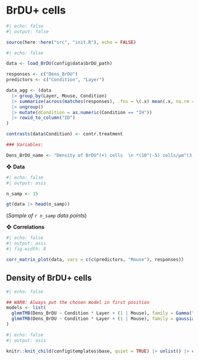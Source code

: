 # BrDU+ cells

```r
#| echo: false
#| output: false

source(here::here("src", "init.R"), echo = FALSE)
```

```r
#| echo: false

data <- load_BrDU(config$data$brDU_path)

responses <- c("Dens_BrDU")
predictors <- c("Condition", "Layer")

data_agg <- (data 
  |> group_by(Layer, Mouse, Condition) 
  |> summarize(across(matches(responses), .fns = \(.x) mean(.x, na.rm = T))) 
  |> ungroup() 
  |> mutate(dCondition = as.numeric(Condition == "IH")) 
  |> rowid_to_column("ID")
)

contrasts(data$Condition) <- contr.treatment

### Variables:

Dens_BrDU_name <- "Density of BrDU^(+) cells  \n *(10^(-5) cells/μm^(3))*"
```

❖ **Data**

```r
#| echo: false
#| output: asis

n_samp <- 15

gt(data |> head(n_samp))
```

(*Sample of `r n_samp` data points*)

❖ **Correlations**

```r
#| echo: false
#| output: asis
#| fig.width: 8

corr_matrix_plot(data, vars = c(c(predictors, "Mouse"), responses))
```


## Density of BrDU+ cells

```r
#| echo: false

## WARN: Always put the chosen model in first position
models <- list(
  glmmTMB(Dens_BrDU ~ Condition * Layer + (1 | Mouse), family = Gamma("log"), data = data, REML = TRUE),
  glmmTMB(Dens_BrDU ~ Condition * Layer + (1 | Mouse), family = gaussian("log"), data = data, REML = TRUE)
)
```

```r
#| echo: false
#| output: asis

knitr::knit_child(config$templates$base, quiet = TRUE) |> unlist() |> cat(sep = '\n')
```
